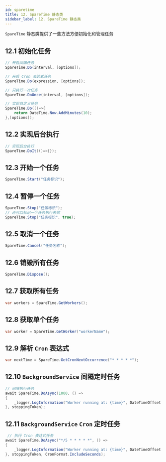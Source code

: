 ```yaml
---
id: sparetime
title: 12. SpareTime 静态类
sidebar_label: 12. SpareTime 静态类
---
```


`SpareTime` 静态类提供了一些方法方便初始化和管理任务

## 12.1 初始化任务

```cs showLineNumbers 
// 开启间隔任务
SpareTime.Do(interval, [options]);

// 开启 Cron 表达式任务
SpareTime.Do(expression, [options]);

// 只执行一次任务
SpareTime.DoOnce(interval, [options]);

// 实现自定义任务
SpareTime.Do(()=>{
    return DateTime.Now.AddMinutes(10);
},[options]);
```

## 12.2 实现后台执行

```cs showLineNumbers 
// 实现后台执行
SpareTime.DoIt(()=>{});
```

## 12.3 开始一个任务

```cs showLineNumbers 
SpareTime.Start("任务标识");
```

## 12.4 暂停一个任务

```cs showLineNumbers 
SpareTime.Stop("任务标识");
// 还可以标记一个任务执行失败
SpareTime.Stop("任务标识", true);
```

## 12.5 取消一个任务

```cs showLineNumbers 
SpareTime.Cancel("任务名称");
```

## 12.6 销毁所有任务

```cs showLineNumbers 
SpareTime.Dispose();
```

## 12.7 获取所有任务

```cs showLineNumbers 
var workers = SpareTime.GetWorkers();
```

## 12.8 获取单个任务

```cs showLineNumbers 
var worker = SpareTime.GetWorker("workerName");
```

## 12.9 解析 `Cron` 表达式

```cs showLineNumbers 
var nextTime = SpareTime.GetCronNextOccurrence("* * * * *");
```

## 12.10 `BackgroundService` 间隔定时任务

```cs showLineNumbers 
// 间隔执行任务
await SpareTime.DoAsync(1000, () =>
{
    _logger.LogInformation("Worker running at: {time}", DateTimeOffset.Now);
}, stoppingToken);
```

## 12.11 `BackgroundService` `Cron` 定时任务

```cs showLineNumbers 
 // 执行 Cron 表达式任务
await SpareTime.DoAsync("*/5 * * * * *", () =>
{
    _logger.LogInformation("Worker running at: {time}", DateTimeOffset.Now);
}, stoppingToken, CronFormat.IncludeSeconds);
```
